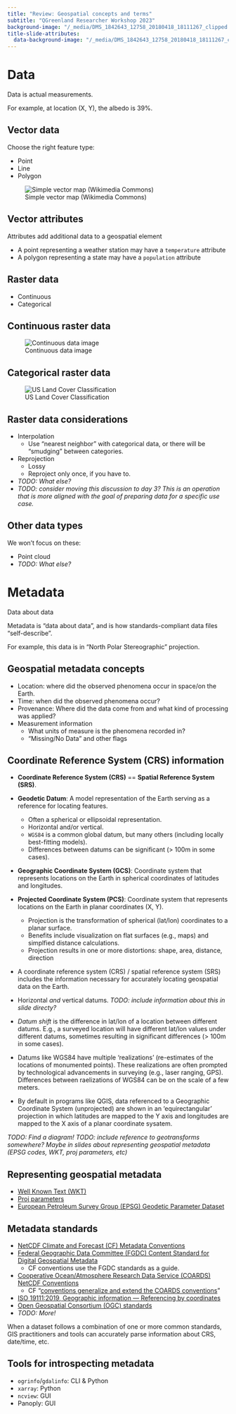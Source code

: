 ```yaml
---
title: "Review: Geospatial concepts and terms"
subtitle: "QGreenland Researcher Workshop 2023"
background-image: "/_media/DMS_1842643_12758_20180418_18111267_clipped.jpg"
title-slide-attributes:
  data-background-image: "/_media/DMS_1842643_12758_20180418_18111267_clipped.jpg"
---
```


# Data

::: {.notes}
Data is actual measurements.

For example, at location (X, Y), the albedo is 39%.
:::


## Vector data

Choose the right feature type:

* Point
* Line
* Polygon

![Simple vector map (Wikimedia Commons)](https://upload.wikimedia.org/wikipedia/commons/3/38/Simple_vector_map.svg)


## Vector attributes

Attributes add additional data to a geospatial element

* A point representing a weather station may have a `temperature` attribute
* A polygon representing a state may have a `population` attribute


## Raster data

* Continuous
* Categorical


## Continuous raster data

![Continuous data image](/_media/qgreenland_seaice_concentration_feb2015.png)


## Categorical raster data

![US Land Cover Classification](https://d9-wret.s3.us-west-2.amazonaws.com/assets/palladium/production/s3fs-public/thumbnails/image/NLCD_2016_Landcover.jpg)


## Raster data considerations

* Interpolation
    * Use "nearest neighbor" with categorical data, or there will be "smudging" between
      categories.
* Reprojection
    * Lossy
    * Reproject only once, if you have to.
* _TODO: What else?_
* _TODO: consider moving this discussion to day 3? This is an operation that is more
  aligned with the goal of preparing data for a specific use case._


## Other data types

We won't focus on these:

* Point cloud
* _TODO: What else?_


# Metadata

Data about data

::: {.notes}
Metadata is "data about data", and is how standards-compliant data files
"self-describe".

For example, this data is in "North Polar Stereographic" projection.
:::

## Geospatial metadata concepts

* Location: where did the observed phenomena occur in space/on the Earth.
* Time: when did the observed phenomena occur?
* Provenance: Where did the data come from and what kind of processing was applied?
* Measurement information
  * What units of measure is the phenomena recorded in?
  * "Missing/No Data" and other flags

## Coordinate Reference System (CRS) information{.smaller}

* **Coordinate Reference System (CRS)** == **Spatial Reference System (SRS)**.

* **Geodetic Datum**: A model representation of the Earth serving as a reference for locating features.
    * Often a spherical or ellipsoidal representation.
    * Horizontal and/or vertical.
    * `WGS84` is a common global datum, but many others (including locally best-fitting models).
    * Differences between datums can be significant (> 100m in some cases).

* **Geographic Coordinate System (GCS)**: Coordinate system that represents locations on the Earth in spherical coordinates of latitudes and longitudes.

* **Projected Coordinate System (PCS)**: Coordinate system that represents locations on the Earth in planar coordinates (X, Y).
    * Projection is the transformation of spherical (lat/lon) coordinates to a planar surface.
    * Benefits include visualization on flat surfaces (e.g., maps) and simplfied distance calculations.
    * Projection results in one or more distortions: shape, area, distance, direction


::: {.notes}
* A coordinate reference system (CRS) / spatial reference system (SRS) includes the information necessary for accurately locating geospatial data on the Earth.

* Horizontal _and_ vertical datums. _TODO: include information about this in slide directy?_

* _Datum shift_ is the difference in lat/lon of a location between different datums. E.g., a surveyed location will have different lat/lon values under different datums, sometimes resulting in significant differences (> 100m in some cases).

* Datums like WGS84 have multiple 'realizations' (re-estimates of the locations of monumented points). These realizations are often prompted by technological advancements in surveying (e.g., laser ranging, GPS). Differences between raelizations of WGS84 can be on the scale of a few meters.

* By default in programs like QGIS, data referenced to a Geographic Coordinate System (unprojected) are shown in an 'equirectangular' projection in which latitudes are mapped to the Y axis and longitudes are mapped to the X axis of a planar coordinate sysatem.

_TODO: Find a diagram!_
_TODO: include reference to geotransforms somewhere? Maybe in slides about
representing geospatial metadata (EPSG codes, WKT, proj parameters, etc)_
:::


## Representing geospatial metadata

* [Well Known Text (WKT)](http://docs.opengeospatial.org/is/18-010r7/18-010r7.html)
* [Proj parameters](https://proj.org/usage/projections.html)
* [European Petroleum Survey Group (EPSG) Geodetic Parameter Dataset](https://epsg.org/home.html)


## Metadata standards

* [NetCDF Climate and Forecast (CF) Metadata Conventions](https://cfconventions.org/)
* [Federal Geographic Data Committee (FGDC) Content Standard for Digital Geospatial Metadata](https://www.fgdc.gov/standards/projects/FGDC-standards-projects/metadata/base-metadata/v2_0698.pdf)
  * CF conventions use the FGDC standards as a guide.
* [Cooperative Ocean/Atmosphere Research Data Service (COARDS) NetCDF Conventions](https://ferret.pmel.noaa.gov/Ferret/documentation/coards-netcdf-conventions)
  * CF "[conventions generalize and extend the COARDS conventions](https://cfconventions.org/Data/cf-conventions/cf-conventions-1.7/build/ch01s04.html)"
* [ISO 19111:2019, Geographic information — Referencing by coordinates](https://www.iso.org/standard/74039.html)
* [Open Geospatial Consortium (OGC) standards](https://www.ogc.org/standards/)
* _TODO: More!_

::: {.notes}
When a dataset follows a combination of one or more common standards, GIS practitioners and tools can accurately parse information about CRS, date/time, etc.
:::

## Tools for introspecting metadata

* `ogrinfo`/`gdalinfo`: CLI & Python
* `xarray`: Python
* `ncview`: GUI
* Panoply: GUI
